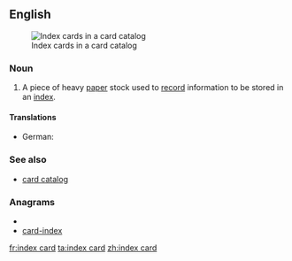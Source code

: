 ==English==
[[Image:LA2-katalogkort.jpg|thumb|right|Index cards in a card catalog]]
===Noun===
{{en-noun}}

# A piece of heavy [[paper]] stock used to [[record]] information to be stored in an [[index]].

====Translations====
{{trans-top|piece of heavy paper stock used to record information to be stored in an index}}
* German: {{t|de|Karteikarte|f}}
{{trans-mid}}
{{trans-bottom}}

===See also===
* [[card catalog]]

===Anagrams===
* {{alphagram|acddeinrx}}
* [[card-index#English|card-index]]

[[fr:index card]]
[[ta:index card]]
[[zh:index card]]